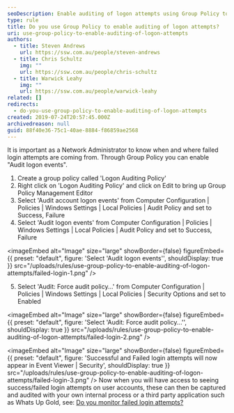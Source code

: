 ```yaml
---
seoDescription: Enable auditing of logon attempts using Group Policy to track and monitor success/failed login attempts on user accounts.
type: rule
title: Do you use Group Policy to enable auditing of logon attempts​?
uri: use-group-policy-to-enable-auditing-of-logon-attempts
authors:
  - title: Steven Andrews
    url: https://ssw.com.au/people/steven-andrews
  - title: Chris Schultz
    img: ""
    url: https://ssw.com.au/people/chris-schultz
  - title: Warwick Leahy
    img: ""
    url: https://ssw.com.au/people/warwick-leahy
related: []
redirects:
  - do-you-use-group-policy-to-enable-auditing-of-logon-attempts
created: 2019-07-24T20:57:45.000Z
archivedreason: null
guid: 88f40e36-75c1-40ae-8884-f86859ae2568
---
```


It is important as a Network Administrator to know when and where failed login attempts are coming from. Through Group Policy you can enable "Audit logon events".
1. Create a group policy called 'Logon Auditing Policy'
2. Right click on 'Logon Auditing Policy' and click on Edit to bring up Group Policy Management Editor
3. Select 'Audit account logon events' from Computer Configuration | Policies | Windows Settings | Local Policies | Audit Policy and set to Success, Failure
4. Select 'Audit logon events' from Computer Configuration | Policies | Windows Settings | Local Policies | Audit Policy and set to Success, Failure


<imageEmbed
  alt="Image"
  size="large"
  showBorder={false}
  figureEmbed={{
    preset: "default",
    figure: 'Select \'Audit logon events\'',
    shouldDisplay: true
  }}
  src="/uploads/rules/use-group-policy-to-enable-auditing-of-logon-attempts/failed-login-1.png"
/>

5. Select 'Audit: Force audit policy...' from Computer Configuration | Policies | Windows Settings | Local Policies | Security Options and set to Enabled


<imageEmbed
  alt="Image"
  size="large"
  showBorder={false}
  figureEmbed={{
    preset: "default",
    figure: 'Select \'Audit: Force audit policy...\'',
    shouldDisplay: true
  }}
  src="/uploads/rules/use-group-policy-to-enable-auditing-of-logon-attempts/failed-login-2.png"
/>


<imageEmbed
  alt="Image"
  size="large"
  showBorder={false}
  figureEmbed={{
    preset: "default",
    figure: 'Successful and Failed login attempts will now appear in Event Viewer | Security',
    shouldDisplay: true
  }}
  src="/uploads/rules/use-group-policy-to-enable-auditing-of-logon-attempts/failed-login-3.png"
/>
Now when you will have access to seeing success/failed login attempts on user accounts, these can then be captured and audited with your own internal process or a third party application such as Whats Up Gold, see: [Do you monitor failed login attempts?](/monitor-failed-login-attempts)
